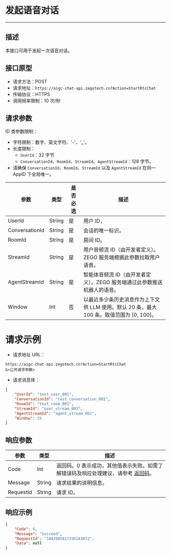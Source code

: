 # 发起语音对话
---

##  描述
本接口可用于发起一次语音对话。

## 接口原型

- 请求方法：POST
- 请求地址：`https://aigc-chat-api.zegotech.cn?Action=StartRtcChat`
- 传输协议：HTTPS
- 调用频率限制：10 次/秒
## 请求参数

<Note title="说明">

ID 类参数限制：
- 字符限制：数字、英文字符、'-'、'_'。
- 长度限制：
  - `UserId`：32 字节
  - `ConversationId`、`RoomId`、`StreamId`、`AgentStreamId`：128 字节。
- 请确保 `ConversationId`、`RoomId`、`StreamId` 以及 `AgentStreamId` 在同一 AppID 下全局唯一。
</Note>

| 参数 | 类型 | 是否必选 | 描述 |
|------|------|---------|------|
| UserId           | String | 是    | 用户 ID，                              |
| ConversationId   | String | 是    | 会话的唯一标识。           |
| RoomId | String | 是 | 房间 ID。 |
| StreamId | String | 是 | 用户音频流 ID（由开发者定义）。ZEGO 服务端根据此参数拉取用户语音。 |
| AgentStreamId | String | 是 | 智能体音频流 ID（由开发者定义）。ZEGO 服务端通过此参数推送机器人的语音。 |
| Window | Int | 否 | 以最近多少条历史消息作为上下文供 LLM 使用。默认 20 条，最大 100 条。取值范围为 [0, 100]。 |

# 请求示例

- 请求地址 URL：

```https
https://aigc-chat-api.zegotech.cn?Action=StartRtcChat
&<公共请求参数>
```

- 请求消息体：
```json
{
    "UserId": "test_user_001",
    "ConversationId": "test_conversation_001",
    "RoomId": "test_room_001",
    "StreamId": "user_stream_001",
    "AgentStreamId": "agent_stream_001",
    "Window": 20
}
```

## 响应参数

| 参数 | 类型 | 描述 |
|------|------|------|
| Code | Int | 返回码。0 表示成功，其他值表示失败。如需了解错误码及响应处理建议，请参考 [返回码](./../Return%20codes.mdx)。 |
| Message | String | 请求结果的说明信息。 |
| RequestId | String | 请求 ID。 |
## 响应示例

```json
{
    "Code": 0,
    "Message": "Succeed",
    "RequestId": "1843985617336143872",
    "Data": null
}
```

